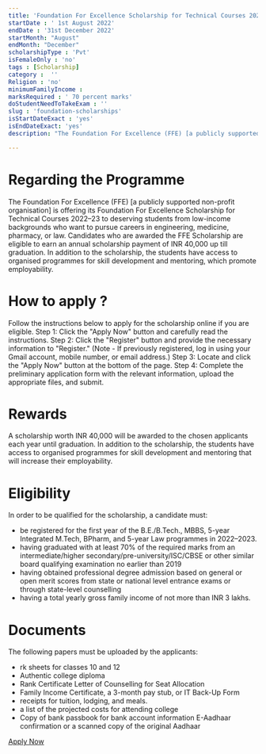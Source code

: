 ```yaml
---
title: 'Foundation For Excellence Scholarship for Technical Courses 2022-23'
startDate : ' 1st August 2022'
endDate : '31st December 2022'
startMonth: "August"
endMonth: "December"
scholarshipType : 'Pvt'
isFemaleOnly : 'no'
tags : [Scholarship]
category :  ''
Religion : 'no'
minimumFamilyIncome :
marksRequired : ' 70 percent marks'
doStudentNeedToTakeExam : ''
slug : 'foundation-scholarships'
isStartDateExact : 'yes'
isEndDateExact: 'yes'
description: "The Foundation For Excellence (FFE) [a publicly supported non-profit organisation] is offering its Foundation For Excellence Scholarship for Technical Courses 2022–23 to deserving students."

---
```


# Regarding the Programme

The Foundation For Excellence (FFE) [a publicly supported non-profit organisation] is offering its Foundation For Excellence Scholarship for Technical Courses 2022–23 to deserving 
students from low-income backgrounds who want to pursue careers in engineering, medicine, pharmacy, or law. Candidates who are awarded the FFE Scholarship are eligible to earn an 
annual scholarship payment of INR 40,000 up till graduation. In addition to the scholarship, the students have access to organised programmes for skill development and mentoring, which promote employability.


# How to apply ?

Follow the instructions below to apply for the scholarship online if you are eligible.
Step 1: Click the "Apply Now" button and carefully read the instructions.
Step 2: Click the "Register" button and provide the necessary information to "Register." (Note - If previously registered, log in using your Gmail account, mobile number, or email address.)
Step 3: Locate and click the "Apply Now" button at the bottom of the page.
Step 4: Complete the preliminary application form with the relevant information, upload the appropriate files, and submit.


# Rewards
A scholarship worth INR 40,000 will be awarded to the chosen applicants each year until graduation.
In addition to the scholarship, the students have access to organised programmes for skill development and mentoring that will increase their employability.


# Eligibility

In order to be qualified for the scholarship, a candidate must:

- be registered for the first year of the B.E./B.Tech., MBBS, 5-year Integrated M.Tech, BPharm, and 5-year Law programmes in 2022–2023.
- having graduated with at least 70% of the required marks from an intermediate/higher secondary/pre-university/ISC/CBSE or other similar board qualifying examination no earlier than 2019
- having obtained professional degree admission based on general or open merit scores from state or national level entrance exams or through state-level counselling
- having a total yearly gross family income of not more than INR 3 lakhs. 


# Documents
The following papers must be uploaded by the applicants:

-  rk sheets for classes 10 and 12
-  Authentic college diploma
-  Rank Certificate Letter of Counselling for Seat Allocation
-  Family Income Certificate, a 3-month pay stub, or IT Back-Up Form
-  receipts for tuition, lodging, and meals.
-  a list of the projected costs for attending college
-  Copy of bank passbook for bank account information E-Aadhaar confirmation or a scanned copy of the original Aadhaar


[Apply Now](https://ffe.org/scholarships/)
